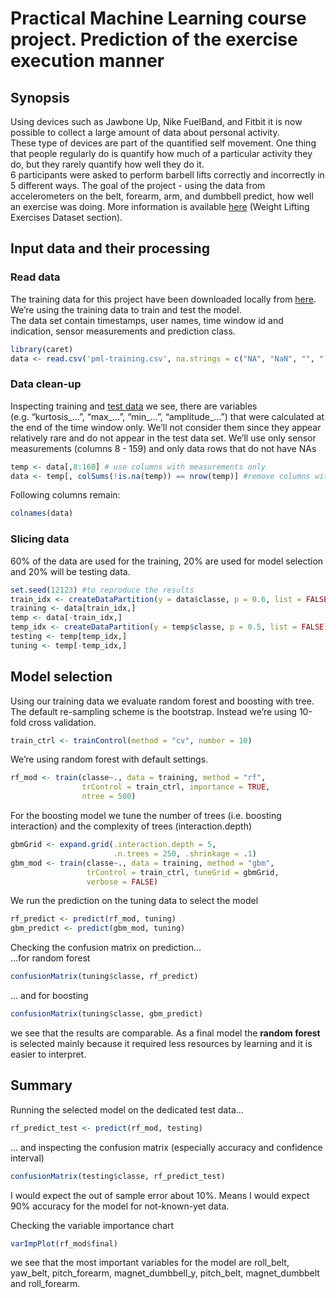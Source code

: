 Practical Machine Learning course project. Prediction of the exercise execution manner
==========================================================================


## Synopsis
Using devices such as Jawbone Up, Nike FuelBand, and Fitbit it is now possible 
to collect a large amount of data about personal activity.  
These type of devices are part of the quantified self movement. One thing that 
people regularly do is quantify how much of a particular activity they do, but 
they rarely quantify how well they do it.  
6 participants were asked to perform barbell lifts correctly and incorrectly 
in 5 different ways. The goal of the project - using the data from accelerometers 
on the belt, forearm, arm, and dumbbell predict, how well an exercise was doing.
More information is available [here](http://groupware.les.inf.puc-rio.br/har) 
(Weight Lifting Exercises Dataset section).


## Input data and their processing
### Read data
The training data for this project have been downloaded locally from 
[here](https://d396qusza40orc.cloudfront.net/predmachlearn/pml-training.csv).  
We're using the training data to train and test the model.  
The data set contain timestamps, user names, time window id and indication, 
sensor measurements and prediction class.  
```r
library(caret)
data <- read.csv('pml-training.csv', na.strings = c("NA", "NaN", "", " ", "#DIV/0!"))
```
### Data clean-up
Inspecting training and [test data](https://d396qusza40orc.cloudfront.net/predmachlearn/pml-testing.csv)
we see, there are variables (e.g. "kurtosis_...", "max_...", "min_...", "amplitude_...")
that were calculated at the end of the time window only. We'll not consider them 
since they appear relatively rare and do not appear in the test data set. 
We'll use only sensor measurements (columns 8 - 159) and only data rows that do
not have NAs
```r
temp <- data[,8:160] # use columns with measurements only
data <- temp[, colSums(!is.na(temp)) == nrow(temp)] #remove columns with NAs
```
Following columns remain:
```r
colnames(data)
```
### Slicing data
60% of the data are used for the training, 20% are used for model selection
and 20% will be testing data.

```r
set.seed(12123) #to reproduce the results
train_idx <- createDataPartition(y = data$classe, p = 0.6, list = FALSE)
training <- data[train_idx,]
temp <- data[-train_idx,]
temp_idx <- createDataPartition(y = temp$classe, p = 0.5, list = FALSE)
testing <- temp[temp_idx,]
tuning <- temp[-temp_idx,]
```


## Model selection
Using our training data we evaluate random forest and boosting with tree.  
The default re-sampling scheme is the bootstrap. Instead we're using 10-fold 
cross validation.
```r
train_ctrl <- trainControl(method = "cv", number = 10)
```
We're using random forest with default settings.
```r
rf_mod <- train(classe~., data = training, method = "rf", 
                trControl = train_ctrl, importance = TRUE,
                ntree = 500)
```
For the boosting model we tune the number of trees (i.e. boosting interaction) 
and the complexity of trees (interaction.depth)
```r
gbmGrid <- expand.grid(.interaction.depth = 5,
                       .n.trees = 250, .shrinkage = .1)
gbm_mod <- train(classe~., data = training, method = "gbm",
                 trControl = train_ctrl, tuneGrid = gbmGrid,
                 verbose = FALSE)
```
We run the prediction on the tuning data to select the model
```r
rf_predict <- predict(rf_mod, tuning)
gbm_predict <- predict(gbm_mod, tuning)
```
Checking the confusion matrix on prediction...  
...for random forest
```r
confusionMatrix(tuning$classe, rf_predict)
```
... and for boosting
```r
confusionMatrix(tuning$classe, gbm_predict)
```
we see that the results are comparable. 
As a final model the **random forest** is selected mainly because it required less 
resources by learning and it is easier to interpret.  


## Summary
Running the selected model on the dedicated test data...
```r
rf_predict_test <- predict(rf_mod, testing)
```
... and inspecting the confusion matrix (especially accuracy and confidence
interval)
```r
confusionMatrix(testing$classe, rf_predict_test)
```
I would expect the out of sample error about 10%. Means I would expect 90% 
accuracy for the model for not-known-yet data.

Checking the variable importance chart 
```r
varImpPlot(rf_mod$final)
```
we see that the most important variables for the model are roll_belt, yaw_belt,
pitch_forearm, magnet_dumbbell_y, pitch_belt, magnet_dumbbelt and roll_forearm.
